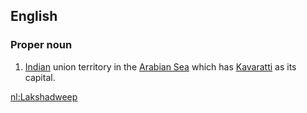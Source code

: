 ==English==
===Proper noun===
#[[Indian]] union territory in the [[Arabian Sea]] which has [[Kavaratti]] as its capital.

[[nl:Lakshadweep]]